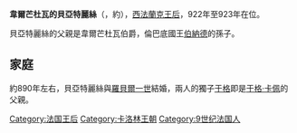 {{Unreferenced|time=2020-09-21T02:13:09+00:00}}
{{Infobox royalty|consort=yes
| name       = 韋爾芒杜瓦的貝亞特麗絲
| succession = 西法蘭克王后
| reign      = 922年 — 923年
| birth_date = 約880年
| death_date = 931年
| house      = [[加洛林王朝|加洛林王朝]]
| father     = [[赫伯特一世_(韋爾芒杜瓦)|赫伯特一世]]
}}
'''韋爾芒杜瓦的貝亞特麗絲'''（{{lang-fr|Béatrice de Vermandois}}，約{{bd|880年||931年}}），[[法國君主配偶列表|西法蘭克王后]]，922年至923年在位。

貝亞特麗絲的父親是韋爾芒杜瓦伯爵，倫巴底國王[[義大利的伯納德|伯納德]]的孫子。

== 家庭 ==
約890年左右，貝亞特麗絲與[[羅貝爾一世_(西法蘭克)|羅貝爾一世]]結婚，兩人的獨子[[偉大的于格|于格]]即是[[于格·卡佩|于格·卡佩]]的父親。

[[Category:法国王后|Category:法国王后]]
[[Category:卡洛林王朝|Category:卡洛林王朝]]
[[Category:9世纪法国人|Category:9世纪法国人]]